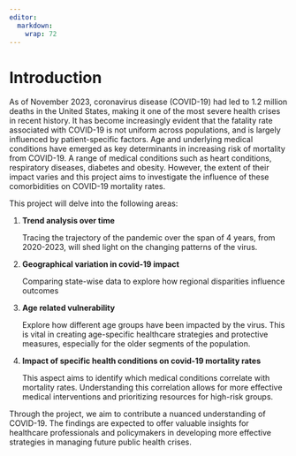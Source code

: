 ```yaml
---
editor: 
  markdown: 
    wrap: 72
---
```


# Introduction

As of November 2023, coronavirus disease (COVID-19) had led to 1.2
million deaths in the United States, making it one of the most severe
health crises in recent history. It has become increasingly evident that
the fatality rate associated with COVID-19 is not uniform across
populations, and is largely influenced by patient-specific factors. Age
and underlying medical conditions have emerged as key determinants in
increasing risk of mortality from COVID-19. A range of medical
conditions such as heart conditions, respiratory diseases, diabetes and
obesity. However, the extent of their impact varies and this project
aims to investigate the influence of these comorbidities on COVID-19
mortality rates.

This project will delve into the following areas:

1.  **Trend analysis over time**

    Tracing the trajectory of the pandemic over the span of 4 years,
    from 2020-2023, will shed light on the changing patterns of the
    virus.

2.  **Geographical variation in covid-19 impact**

    Comparing state-wise data to explore how regional disparities
    influence outcomes

3.  **Age related vulnerability**

    Explore how different age groups have been impacted by the virus.
    This is vital in creating age-specific healthcare strategies and
    protective measures, especially for the older segments of the
    population.

4.  **Impact of specific health conditions on covid-19 mortality rates**

    This aspect aims to identify which medical conditions correlate with
    mortality rates. Understanding this correlation allows for more
    effective medical interventions and prioritizing resources for
    high-risk groups.

Through the project, we aim to contribute a nuanced understanding of
COVID-19. The findings are expected to offer valuable insights for
healthcare professionals and policymakers in developing more effective
strategies in managing future public health crises.
